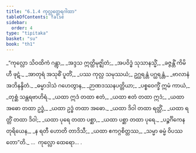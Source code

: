 ```yaml
---
title: "6.1.4 ကုလ္လတ္ထေရဂါထာ"
tableOfContents: false
sidebar:
  order: 4
type: "tipitaka"
basket: "su"
book: "th1"
---
```



<DynamicBreadcrumb />

<Division number="393" book="th1" e="ch" v="19" p="283">

<Paragraph number="664" type="verses" book="th1">
_“ကုလ္လော သိဝထိကံ ဂန္တွာ,_  
_အဒ္ဒသ ဣတ္ထိမုဇ္ဈိတံ;_  
_အပဝိဒ္ဓံ သုသာနသ္မိံ,_  
_ခဇ္ဇန္တိံ ကိမိဟီ ဖုဋံ._  

</Paragraph>

</Division>
<Division number="394" book="th1" e="ch" v="19" p="284">

<Paragraph number="665" type="verses" book="th1">
_အာတုရံ အသုစိံ ပူတိံ,_  
_ပဿ ကုလ္လ သမုဿယံ;_  
ဥဂ္ဃရန္တံ ပဂ္ဃရန္တံ,_  
_ဗာလာနံ အဘိနန္ဒိတံ._  

</Paragraph>

</Division>
<Division number="395" book="th1" e="ch" v="19" p="284">

<Paragraph number="666" type="verses" book="th1">
_ဓမ္မာဒါသံ ဂဟေတွာန,_  
_ဉာဏဒဿနပတ္တိယာ;_  
_ပစ္စဝေက္ခိံ ဣမံ ကာယံ,_  
_တုစ္ဆံ သန္တရဗာဟိရံ._  

</Paragraph>

</Division>
<Division number="396" book="th1" e="ch" v="19" p="284">

<Paragraph number="667" type="verses" book="th1">
_ယထာ ဣဒံ တထာ ဧတံ,_  
_ယထာ ဧတံ တထာ ဣဒံ;_  
_ယထာ အဓော တထာ ဥဒ္ဓံ,_  
_ယထာ ဥဒ္ဓံ တထာ အဓော._  

</Paragraph>

</Division>
<Division number="397" book="th1" e="ch" v="19" p="284">

<Paragraph number="668" type="verses" book="th1">
_ယထာ ဒိဝါ တထာ ရတ္တိံ,_  
_ယထာ ရတ္တိံ တထာ ဒိဝါ;_  
_ယထာ ပုရေ တထာ ပစ္ဆာ,_  
_ယထာ ပစ္ဆာ တထာ ပုရေ._  

</Paragraph>

</Division>
<Division number="398" book="th1" e="ch" v="19" p="284">

<Paragraph number="669" type="verses" book="th1">
_ပဉ္စင်္ဂိကေန တုရိယေန,_  
_န ရတီ ဟောတိ တာဒိသီ;_  
_ယထာ ဧကဂ္ဂစိတ္တဿ,_  
_သမ္မာ ဓမ္မံ ဝိပဿတော”တိ._  


</Paragraph>
</Division>

<Paragraph number="670" type="center" book="th1">
…  ကုလ္လော ထေရော… .
</Paragraph>